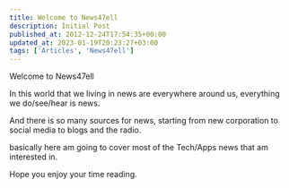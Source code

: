 ```yaml
---
title: Welcome to News47ell
description: Initial Post
published_at: 2012-12-24T17:54:35+00:00
updated_at: 2023-01-19T20:23:27+03:00
tags: ['Articles', 'News47ell']
---
```


Welcome to News47ell

In this world that we living in news are everywhere around us, everything we do/see/hear is news.

And there is so many sources for news, starting from new corporation to social media to blogs and the radio.

basically here am going to cover most of the Tech/Apps news that am interested in.

Hope you enjoy your time reading.
